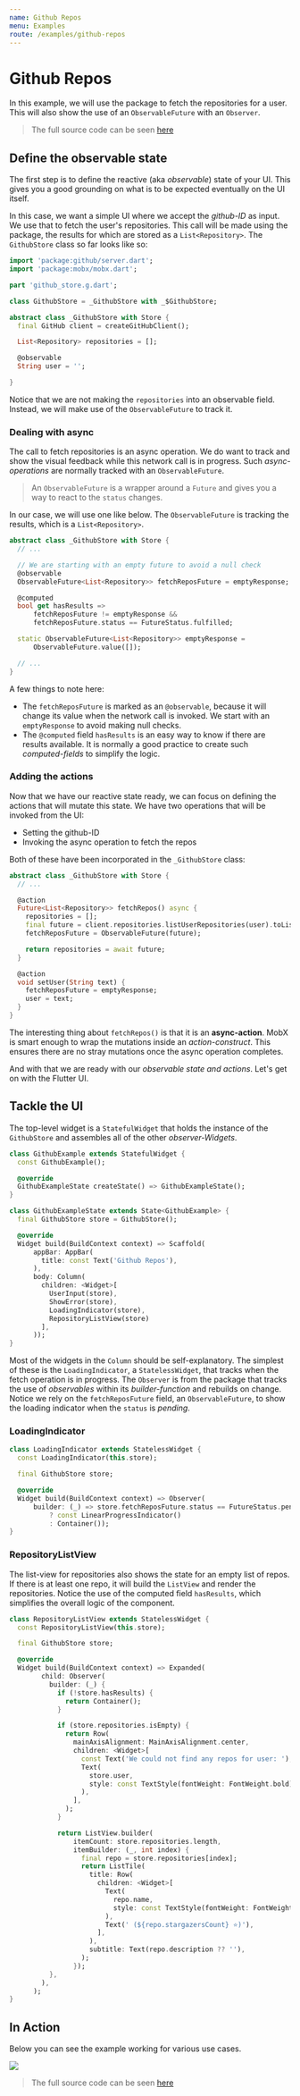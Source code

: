 ```yaml
---
name: Github Repos
menu: Examples
route: /examples/github-repos
---
```



# Github Repos

In this example, we will use the <PubBadge name="github" /> package to fetch the repositories for a user. This will also show the use of an `ObservableFuture` with an `Observer`.

> The full source code can be seen [here](https://github.com/mobxjs/mobx.dart/tree/master/mobx_examples/lib/github)

## Define the observable state

The first step is to define the reactive (aka _observable_) state of your UI. This gives you a good grounding on what is to be expected eventually on the UI itself.

In this case, we want a simple UI where we accept the _github-ID_ as input. We use that to fetch the user's repositories. This call will be made using the <PubBadge name="github" /> package, the results for which are stored as a `List<Repository>`. The `GithubStore` class so far looks like so:

```dart
import 'package:github/server.dart';
import 'package:mobx/mobx.dart';

part 'github_store.g.dart';

class GithubStore = _GithubStore with _$GithubStore;

abstract class _GithubStore with Store {
  final GitHub client = createGitHubClient();

  List<Repository> repositories = [];

  @observable
  String user = '';

}

```

Notice that we are not making the `repositories` into an observable field. Instead, we will make use of the `ObservableFuture` to track it.

### Dealing with async

The call to fetch repositories is an async operation. We do want to track and show the visual feedback while this network call is in progress. Such _async-operations_ are normally tracked with an `ObservableFuture`.

> An `ObservableFuture` is a wrapper around a `Future` and gives you a way to react to the `status` changes.

In our case, we will use one like below. The `ObservableFuture` is tracking the results, which is a `List<Repository>`.

```dart
abstract class _GithubStore with Store {
  // ...

  // We are starting with an empty future to avoid a null check
  @observable
  ObservableFuture<List<Repository>> fetchReposFuture = emptyResponse;

  @computed
  bool get hasResults =>
      fetchReposFuture != emptyResponse &&
      fetchReposFuture.status == FutureStatus.fulfilled;

  static ObservableFuture<List<Repository>> emptyResponse =
      ObservableFuture.value([]);

  // ...
}

```

A few things to note here:

- The `fetchReposFuture` is marked as an `@observable`, because it will change its value when the network call is invoked. We start with an `emptyResponse` to avoid making null checks.
- The `@computed` field `hasResults` is an easy way to know if there are results available. It is normally a good practice to create such _computed-fields_ to simplify the logic.

### Adding the actions

Now that we have our reactive state ready, we can focus on defining the actions that will mutate this state. We have two operations that will be invoked from the UI:

- Setting the github-ID
- Invoking the async operation to fetch the repos

Both of these have been incorporated in the `_GithubStore` class:

```dart
abstract class _GithubStore with Store {
  // ...

  @action
  Future<List<Repository>> fetchRepos() async {
    repositories = [];
    final future = client.repositories.listUserRepositories(user).toList();
    fetchReposFuture = ObservableFuture(future);

    return repositories = await future;
  }

  @action
  void setUser(String text) {
    fetchReposFuture = emptyResponse;
    user = text;
  }
}

```

The interesting thing about `fetchRepos()` is that it is an **async-action**. MobX is smart enough to wrap the mutations inside an _action-construct_. This ensures there are no stray mutations once the async operation completes.

And with that we are ready with our _observable state and actions_. Let's get on with the Flutter UI.

## Tackle the UI

The top-level widget is a `StatefulWidget` that holds the instance of the `GithubStore` and assembles all of the other _observer-Widgets_.

```dart
class GithubExample extends StatefulWidget {
  const GithubExample();

  @override
  GithubExampleState createState() => GithubExampleState();
}

class GithubExampleState extends State<GithubExample> {
  final GithubStore store = GithubStore();

  @override
  Widget build(BuildContext context) => Scaffold(
      appBar: AppBar(
        title: const Text('Github Repos'),
      ),
      body: Column(
        children: <Widget>[
          UserInput(store),
          ShowError(store),
          LoadingIndicator(store),
          RepositoryListView(store)
        ],
      ));
}

```

Most of the widgets in the `Column` should be self-explanatory. The simplest of these is the `LoadingIndicator`, a `StatelessWidget`, that tracks when the fetch operation is in progress. The `Observer` is from the <PubBadge name="flutter_mobx" /> package that tracks the use of _observables_ within its _builder-function_ and rebuilds on change. Notice we rely on the `fetchReposFuture` field, an `ObservableFuture`, to show the loading indicator when the `status` is _pending_.

### LoadingIndicator

```dart
class LoadingIndicator extends StatelessWidget {
  const LoadingIndicator(this.store);

  final GithubStore store;

  @override
  Widget build(BuildContext context) => Observer(
      builder: (_) => store.fetchReposFuture.status == FutureStatus.pending
          ? const LinearProgressIndicator()
          : Container());
}

```

### RepositoryListView

The list-view for repositories also shows the state for an empty list of repos. If there is at least one repo, it will build the `ListView` and render the repositories. Notice the use of the computed field `hasResults`, which simplifies the overall logic of the component.

```dart
class RepositoryListView extends StatelessWidget {
  const RepositoryListView(this.store);

  final GithubStore store;

  @override
  Widget build(BuildContext context) => Expanded(
        child: Observer(
          builder: (_) {
            if (!store.hasResults) {
              return Container();
            }

            if (store.repositories.isEmpty) {
              return Row(
                mainAxisAlignment: MainAxisAlignment.center,
                children: <Widget>[
                  const Text('We could not find any repos for user: '),
                  Text(
                    store.user,
                    style: const TextStyle(fontWeight: FontWeight.bold),
                  ),
                ],
              );
            }

            return ListView.builder(
                itemCount: store.repositories.length,
                itemBuilder: (_, int index) {
                  final repo = store.repositories[index];
                  return ListTile(
                    title: Row(
                      children: <Widget>[
                        Text(
                          repo.name,
                          style: const TextStyle(fontWeight: FontWeight.bold),
                        ),
                        Text(' (${repo.stargazersCount} ⭐️)'),
                      ],
                    ),
                    subtitle: Text(repo.description ?? ''),
                  );
                });
          },
        ),
      );
}

```

## In Action

Below you can see the example working for various use cases.


<img src={githubRepos} />

> The full source code can be seen [here](https://github.com/mobxjs/mobx.dart/tree/master/mobx_examples/lib/github)
